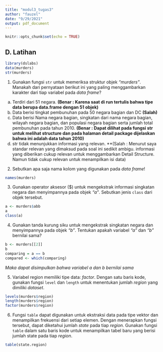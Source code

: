 ```yaml
---
title: "modul3_tugas3"
author: "fauzel"
date: "9/29/2021"
output: pdf_document
---
```


```r
knitr::opts_chunk$set(echo = TRUE)
```
## D. Latihan

```r
library(dslabs)
data(murders)
str(murders)
```

1. Gunakan fungsi `str` untuk memeriksa struktur objek *“murders”*. Manakah dari pernyataan berikut ini yang paling menggambarkan karakter dari tiap variabel pada *data frame*?
  a. Terdiri dari 51 negara. **(Benar : Karena saat di run tertulis bahwa tipe data berupa data.frame dengan 51 objek)**
  b. Data berisi tingkat pembunuhan pada 50 negara bagian dan DC **(Salah)**
  c. Data berisi Nama negara bagian, singkatan dari nama negara bagian, wilayah negara bagian, dan populasi negara bagian serta jumlah total pembunuhan pada tahun 2010. **(Benar : Dapat dilihat pada fungsi str untuk melihat structure dan pada halaman detail package dijelaskan bahwa ini adalah data tahun 2010)**
  d. str tidak menunjukkan informasi yang relevan. **(Salah : Menurut saya standar relevan yang dimaksud pada soal ini sedikit ambigu. informasi yang diberikan cukup relevan untuk menggambarkan Detail Structure. Namun tidak cukup relevan untuk menampilkan isi data)

2. Sebutkan apa saja nama kolom yang digunakan pada *data frame*!

```r
names(murders)
```

3. Gunakan operator aksesor ($) untuk mengekstrak informasi singkatan negara dan menyimpannya pada objek *“a”*. Sebutkan jenis `class` dari objek tersebut.

```r
a <- murders$abb
a
class(a)
```

4. Gunakan tanda kurung siku untuk mengekstrak singkatan negara dan menyimpannya pada objek *“b”*. Tentukan apakah variabel *“a”* dan *“b”* bernilai sama?

```r
b <- murders[[2]]
b
comparing = a == b
compared <- which(comparing)
```

  *Maka dapat disimpulkan bahwa variabel a dan b bernilai sama*
  
5. Variabel region memiliki tipe data: *factor*. Dengan satu baris kode, gunakan fungsi `level` dan `length` untuk menentukan jumlah *region* yang dimiliki *dataset*.

```r
levels(murders$region)
length(murders$region)
factor(murders$region)
```

6. Fungsi `table` dapat digunakan untuk ekstraksi data pada tipe vektor dan menampilkan frekuensi dari setiap elemen. Dengan menerapkan fungsi tersebut, dapat diketahui jumlah *state* pada tiap *region.* Gunakan fungsi `table` dalam satu baris kode untuk menampilkan tabel baru yang berisi jumlah state pada tiap *region*. 

```r
table(state.region)
```